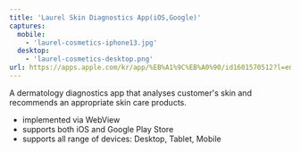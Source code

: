 ```yaml
---
title: 'Laurel Skin Diagnostics App(iOS,Google)'
captures:
  mobile:
    - 'laurel-cosmetics-iphone13.jpg'
  desktop:
    - 'laurel-cosmetics-desktop.png'
url: https://apps.apple.com/kr/app/%EB%A1%9C%EB%A0%90/id1601570512?l=en
---
```


A dermatology diagnostics app that analyses customer's skin and recommends an appropriate skin care products.

- implemented via WebView
- supports both iOS and Google Play Store
- supports all range of devices: Desktop, Tablet, Mobile
